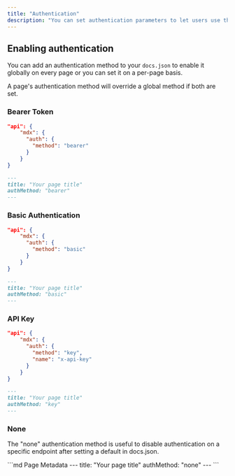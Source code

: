 ```yaml
---
title: "Authentication"
description: "You can set authentication parameters to let users use their real API keys."
---
```


## Enabling authentication

You can add an authentication method to your `docs.json` to enable it globally on every page or you can set it on a per-page basis.

A page's authentication method will override a global method if both are set.

### Bearer Token

<CodeGroup>

```json docs.json
"api": {
    "mdx": {
      "auth": {
        "method": "bearer"
      }
    }
}
```

```md Page Metadata
---
title: "Your page title"
authMethod: "bearer"
---
```

</CodeGroup>

### Basic Authentication

<CodeGroup>

```json docs.json
"api": {
    "mdx": {
      "auth": {
        "method": "basic"
      }
    }
}
```

```md Page Metadata
---
title: "Your page title"
authMethod: "basic"
---
```

</CodeGroup>

### API Key

<CodeGroup>

```json docs.json
"api": {
    "mdx": {
      "auth": {
        "method": "key",
        "name": "x-api-key"
      }
    }
}
```

```md Page Metadata
---
title: "Your page title"
authMethod: "key"
---
```

</CodeGroup>

### None

The "none" authentication method is useful to disable authentication on a specific endpoint after setting a default in docs.json.

<CodeGroup>
```md Page Metadata
---
title: "Your page title"
authMethod: "none"
---
```
</CodeGroup>
